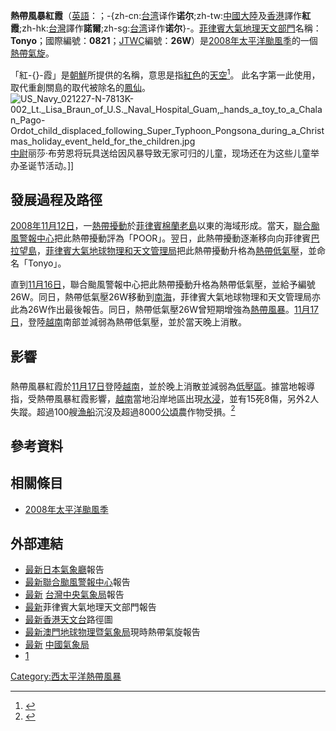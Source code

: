 {{noteTA
|G1=Weather
|G2=CWBTyphoonOld
|T=zh-cn:热带风暴红霞 (2008年);zh-tw:輕度颱風諾爾 (2008年);zh-hk:熱帶風暴紅霞 (2008年);zh-sg:热带风暴红霞 (2008年)
|1=zh-cn:热带风暴红霞;zh-tw:輕度颱風諾爾;zh-hk:熱帶風暴紅霞;zh-sg:热带风暴红霞;
}}
{{颱風基礎資訊
|颱風名稱              = 熱帶風暴紅霞
|外文名稱              = Tropical Storm Noul
|外文語言              = 英語
|十分鐘平均風速JMA      = 40|JMA=knot
|十分鐘平均風速CWB      = 21|CWB=m/s
|十分鐘平均風速KMA      = 21|KMA=m/s
|十分鐘平均風速HKO      = 85
|十分鐘平均風速PAGASA   = 55
|二分鐘平均風速         = 21|NMC=m/s
|一分鐘平均風速         = 40|SSHS=knot
|代表圖像              = Noul 16 November 2008.jpg
|代表圖像名稱          = [[2008年|2008年]][[11月16日|11月16日]]的熱帶風暴紅霞
|形成日期              = [[2008年|2008年]][[11月16日|11月16日]]
|消散日期              = [[2008年|2008年]][[11月18日|11月18日]]
|最低氣壓              = 994
|瞬間最大陣風          = 110
|財產損失              = 
|死傷人數              = {{VIE}}15死8傷2失蹤
|影響地區              = {{VIE}}
|備註                  = <small>[[菲律賓大氣地球物理和天文管理局|菲律賓大氣地球物理和天文管理局]]在此熱帶氣旋離開其責任範圍之後，沒有再更新其風速資料</small>
|颱風路徑圖            = Noul 2008 track.png
|風季年份              = 2008
|風季位置              = 太平洋
}}
'''熱帶風暴紅霞'''（[[英語|英語]]：'''{{lang|en|Tropical Storm Noul}}'''；-{zh-cn:[[台湾|台湾]]译作'''诺尔''';zh-tw:[[中國大陸|中國大陸]]及[[香港|香港]]譯作'''紅霞''';zh-hk:[[台灣|台灣]]譯作'''諾爾''';zh-sg:[[台湾|台湾]]译作'''诺尔'''}-。[[PAGASA|菲律賓大氣地理天文部門]]名稱：'''Tonyo'''；國際編號：'''0821'''；[[JTWC|JTWC]]編號：'''26W'''）是[[2008年太平洋颱風季|2008年太平洋颱風季]]的一個[[熱帶氣旋|熱帶氣旋]]。

「紅-{}-霞」是[[朝鮮|朝鮮]]所提供的名稱，意思是指[[紅色|紅色]]的[[天空|天空]]<ref>{{Cite web |url=http://www.hko.gov.hk/informtc/sound/tc_pronunciation2008c.htm#N.korea |title=存档副本 |access-date=2008-12-23 |archive-date=2008-12-18 |archive-url=https://web.archive.org/web/20081218051544/http://www.hko.gov.hk/informtc/sound/tc_pronunciation2008c.htm#N.korea |dead-url=yes }}</ref>。
此名字第一此使用，取代重創關島的取代被除名的[[颱風鳳仙|鳳仙]]。[[File:US_Navy_021227-N-7813K-002_Lt._Lisa_Braun_of_U.S._Naval_Hospital_Guam,_hands_a_toy_to_a_Chalan_Pago-Ordot_child_displaced_following_Super_Typhoon_Pongsona_during_a_Christmas_holiday_event_held_for_the_children.jpg|thumb]][[中尉|中尉]]丽莎·布劳恩将玩具送给因风暴导致无家可归的儿童，现场还在为这些儿童举办圣诞节活动。]]

==發展過程及路徑==
{{phs wikify}}
[[2008年|2008年]][[11月12日|11月12日]]，一[[熱帶擾動|熱帶擾動]]於[[菲律賓|菲律賓]][[棉蘭老島|棉蘭老島]]以東的海域形成。當天，[[聯合颱風警報中心|聯合颱風警報中心]]把此熱帶擾動評為「POOR」。翌日，此熱帶擾動逐漸移向向菲律賓[[巴拉望島|巴拉望島]]，[[菲律賓大氣地球物理和天文管理局|菲律賓大氣地球物理和天文管理局]]把此熱帶擾動升格為[[熱帶低氣壓|熱帶低氣壓]]，並命名「Tonyo」。

直到[[11月16日|11月16日]]，聯合颱風警報中心把此熱帶擾動升格為熱帶低氣壓，並給予編號26W。同日，熱帶低氣壓26W移動到[[南海|南海]]，菲律賓大氣地球物理和天文管理局亦此為26W作出最後報告。同日，熱帶低氣壓26W曾短期增強為[[熱帶風暴|熱帶風暴]]。[[11月17日|11月17日]]，登陸[[越南|越南]]南部並減弱為熱帶低氣壓，並於當天晚上消散。

==影響==
==={{VIE}}===
熱帶風暴紅霞於[[11月17日|11月17日]]登陸[[越南|越南]]，並於晚上消散並減弱為[[低壓區|低壓區]]。據當地報導指，受熱帶風暴紅霞影響，[[越南|越南]]當地沿岸地區出現[[洪灾|水浸]]，並有15死8傷，另外2人失蹤。超過100艘[[漁船|漁船]]沉沒及超過8000[[公頃|公頃]]農作物受損。<ref>{{Cite web |url=http://www.hko.gov.hk/informtc/tc2008/tc0811c.htm |title=存档副本 |access-date=2008-12-23 |archive-date=2016-03-04 |archive-url=https://web.archive.org/web/20160304141955/http://www.hko.gov.hk/informtc/tc2008/tc0811c.htm |dead-url=no }}</ref>

==參考資料==
{{reflist}}

==相關條目==
{{Commons category|Tropical Storm Noul (2008)}}
* [[2008年太平洋颱風季|2008年太平洋颱風季]]

==外部連結==
* [http://www.jma.go.jp/en/typh/0815.html 最新]{{dead link|date=2018年1月 |bot=InternetArchiveBot |fix-attempted=yes }}[[日本氣象廳|日本氣象廳]]報告
* [https://web.archive.org/web/20080927010153/http://metocph.nmci.navy.mil/jtwc/warnings/wp1908web.txt 最新][[聯合颱風警報中心|聯合颱風警報中心]]報告
* [http://www.cwb.gov.tw/V5/typhoon/ty.htm 最新] {{Wayback|url=http://www.cwb.gov.tw/V5/typhoon/ty.htm |date=20090210020243 }}[[台灣|台灣]][[中央氣象局|中央氣象局]]報告
* [https://web.archive.org/web/20130918054024/http://www.pagasa.dost.gov.ph/wb/tc_up.html 最新]菲律賓大氣地理天文部門報告
* [https://web.archive.org/web/20081002190505/http://www.hko.gov.hk/wxinfo/currwx/tc_posc_0819.htm 最新][[香港天文台|香港天文台]]路徑圖
* [https://web.archive.org/web/20090624212128/http://www.smg.gov.mo/c_index.php 最新][[澳門地球物理暨氣象局|澳門地球物理暨氣象局]]現時熱帶氣旋報告
* [http://www.cma.gov.cn/ 最新] {{Wayback|url=http://www.cma.gov.cn/ |date=20200911221116 }}[[中國氣象局|中國氣象局]]
* [http://agora.ex.nii.ac.jp/digital-typhoon/summary/wnp/s/200821.html.en] {{Wayback|url=http://agora.ex.nii.ac.jp/digital-typhoon/summary/wnp/s/200821.html.en |date=20200628073051 }}

{{2008 Pacific typhoon season buttons}}

[[Category:西太平洋熱帶風暴|Category:西太平洋熱帶風暴]]